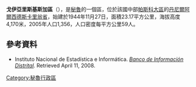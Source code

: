 '''戈伊亞里斯基斯加區'''（{{lang-es|Distrito de Goyllarisquizga}}），是[[秘魯|秘魯]]的一個區，位於該國中部[[帕斯科大區|帕斯科大區]]的[[丹尼爾阿爾西德斯卡里翁省|丹尼爾阿爾西德斯卡里翁省]]，始建於1944年11月27日，面積23.17平方公里，海拔高度4,170米，2005年人口1,356，人口密度每平方公里59人。

==參考資料==
*{{es icon}} Instituto Nacional de Estadística e Informática. ''[https://web.archive.org/web/20080423164200/http://desa.inei.gob.pe/mapas/bid/ Banco de Información Distrital]''. Retrieved April 11, 2008.

{{Peru-geo-stub}}
[[Category:秘魯行政區|Category:秘魯行政區]]
